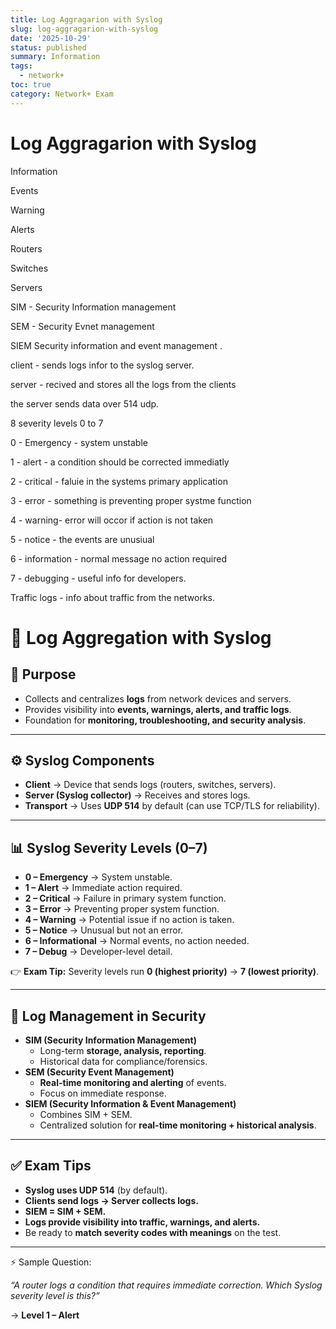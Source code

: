 ```yaml
---
title: Log Aggragarion with Syslog
slug: log-aggragarion-with-syslog
date: '2025-10-29'
status: published
summary: Information
tags:
  - network+
toc: true
category: Network+ Exam
---
```


# Log Aggragarion with Syslog

Information 

Events 

Warning 

Alerts 

Routers 

Switches 

Servers 

SIM - Security Information management 

SEM - Security Evnet management 

SIEM Security information and event management .

client - sends logs infor to the syslog server. 

server - recived and stores all the logs from the clients

the server sends data over 514 udp. 

8 severity levels 0 to 7 

0 - Emergency - system unstable 

1 - alert - a condition should be corrected immediatly 

2 - critical - faluie in the systems primary application 

3 - error - something is preventing proper systme function 

4 - warning- error will occor if action is not taken 

5 - notice - the events are unusiual 

6 - information - normal message no action required 

7 - debugging - useful info for developers. 

Traffic logs - info about traffic from the networks.

# 📝 Log Aggregation with Syslog

## 🔑 Purpose

- Collects and centralizes **logs** from network devices and servers.
- Provides visibility into **events, warnings, alerts, and traffic logs**.
- Foundation for **monitoring, troubleshooting, and security analysis**.

---

## ⚙️ Syslog Components

- **Client** → Device that sends logs (routers, switches, servers).
- **Server (Syslog collector)** → Receives and stores logs.
- **Transport** → Uses **UDP 514** by default (can use TCP/TLS for reliability).

---

## 📊 Syslog Severity Levels (0–7)

- **0 – Emergency** → System unstable.
- **1 – Alert** → Immediate action required.
- **2 – Critical** → Failure in primary system function.
- **3 – Error** → Preventing proper system function.
- **4 – Warning** → Potential issue if no action is taken.
- **5 – Notice** → Unusual but not an error.
- **6 – Informational** → Normal events, no action needed.
- **7 – Debug** → Developer-level detail.

👉 **Exam Tip:** Severity levels run **0 (highest priority)** → **7 (lowest priority)**.

---

## 🔐 Log Management in Security

- **SIM (Security Information Management)**
    - Long-term **storage, analysis, reporting**.
    - Historical data for compliance/forensics.
- **SEM (Security Event Management)**
    - **Real-time monitoring and alerting** of events.
    - Focus on immediate response.
- **SIEM (Security Information & Event Management)**
    - Combines SIM + SEM.
    - Centralized solution for **real-time monitoring + historical analysis**.

---

## ✅ Exam Tips

- **Syslog uses UDP 514** (by default).
- **Clients send logs → Server collects logs.**
- **SIEM = SIM + SEM.**
- **Logs provide visibility into traffic, warnings, and alerts.**
- Be ready to **match severity codes with meanings** on the test.

---

⚡ Sample Question:

*“A router logs a condition that requires immediate correction. Which Syslog severity level is this?”*

→ **Level 1 – Alert**
